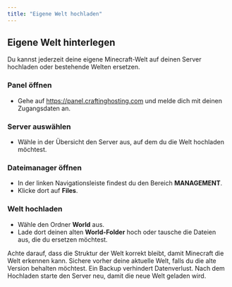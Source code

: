 ```yaml
---
title: "Eigene Welt hochladen"
---
```


## Eigene Welt hinterlegen

Du kannst jederzeit deine eigene Minecraft-Welt auf deinen Server hochladen oder bestehende Welten ersetzen.

### Panel öffnen

- Gehe auf https://panel.craftinghosting.com und melde dich mit deinen Zugangsdaten an.

### Server auswählen

- Wähle in der Übersicht den Server aus, auf dem du die Welt hochladen möchtest.

### Dateimanager öffnen

- In der linken Navigationsleiste findest du den Bereich **MANAGEMENT**.
- Klicke dort auf **Files**.

### Welt hochladen

- Wähle den Ordner **World** aus.
- Lade dort deinen alten **World-Folder** hoch oder tausche die Dateien aus, die du ersetzen möchtest.

<Info>
  Achte darauf, dass die Struktur der Welt korrekt bleibt, damit Minecraft die Welt erkennen kann.
</Info>

<Warning>
  Sichere vorher deine aktuelle Welt, falls du die alte Version behalten möchtest. Ein Backup verhindert Datenverlust.
</Warning>

<Tip>
  Nach dem Hochladen starte den Server neu, damit die neue Welt geladen wird.
</Tip>